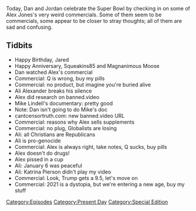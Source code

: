 {{DEFAULTSORT:
    #_EPISODE_0528:2021 Super Bowl Commercial Spectacular
}}{{Episode
    | title           = 2021 Super Bowl Commercial Spectacular
    | caption         = Listen to this episode on [https://knowledgefight.libsyn.com/528-2021-super-bowl-commercial-spectacular Libsyn] [https://open.spotify.com/episode/29JtOLUapPI8KSJJQJGjh7 Spotify]
    | episodeNumber   = 528
    | length          = 00:50:16
    | airDate         = February 8, 2021
    | coverageDate    = February 7, 2021
    | episodeType     = [[:Category:Present Day|Present Day]], [[:Category:Special Edition|Special Edition]]
    | appearance      = [[Ali Alexander]], [[Mike Lindell]], [[Katrina Pierson]]
    | oocDrop         = People say this is weird. This is NORMAL!
    | previousEpisode = [[527: February 4, 2021]]
    | nextEpisode     = [[529: February 8, 2021]]
}}

{{Stub}}

Today, Dan and Jordan celebrate the Super Bowl by checking in on some of Alex Jones's very weird commercials.  Some of them seem to be commercials, some appear to be closer to stray thoughts; all of them are sad and confusing.

==Tidbits==

*Happy Birthday, Jared
*Happy Anniversary, Squeakins85 and Magnanimous Moose
*Dan watched Alex's commercial
*Commercial: Q is wrong, buy my pills
*Commercial: no product, but imagine you're buried alive
*Ali Alexander breaks his silence
*Alex did research on banned.video
*Mike Lindell's documentary: pretty good
*Note: Dan isn't going to do Mike's doc
*cantcensortruth.com: new banned.video URL
*Commercial: reasons why Alex sells supplements
*Commercial: no plug, Globalists are losing
*Ali: all Christians are Republicans
*Ali is pro-genocide
*Commercial: Alex is always right, take notes, Q sucks, buy pills
*Alex doesn't do drugs!
*Alex pissed in a cup
*Ali: January 6 was peaceful
*Ali: Katrina Pierson didn't play my video
*Commercial: Look, Trump gets a 9.5, let's move on
*Commercial: 2021 is a dystopia, but we're entering a new age, buy my stuff

[[Category:Episodes]]
[[Category:Present Day]]
[[Category:Special Edition]]
